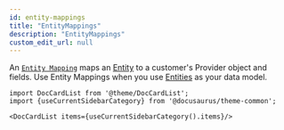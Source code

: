 ```yaml
---
id: entity-mappings
title: "EntityMappings"
description: "EntityMappings"
custom_edit_url: null
---
```




An [`Entity Mapping`](https://docs.supaglue.com/platform/entities/overview#entity-mapping) maps an [Entity](https://docs.supaglue.com/platform/entities/overview) to a customer's Provider object and fields. Use Entity Mappings when you use [Entities](https://docs.supaglue.com/platform/entities/overview) as your data model.



```mdx-code-block
import DocCardList from '@theme/DocCardList';
import {useCurrentSidebarCategory} from '@docusaurus/theme-common';

<DocCardList items={useCurrentSidebarCategory().items}/>
```
      
